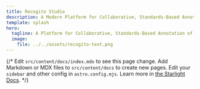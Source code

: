 ```yaml
---
title: Recogito Studio
description: A Modern Platform for Collaborative, Standards-Based Annotation of TEI Text, IIIF Images, and PDFs.
template: splash
hero:
  tagline: A Platform for Collaborative, Standards-Based Annotation of TEI Text, IIIF Images, and PDFs. Modern, Open Source, and Easy to Use.
  image:
    file: ../../assets/recogito-text.png
---
```




{/* <CardGrid stagger>
	<Card title="Update content" icon="pencil">
		Edit `src/content/docs/index.mdx` to see this page change.
	</Card>
	<Card title="Add new content" icon="add-document">
		Add Markdown or MDX files to `src/content/docs` to create new pages.
	</Card>
	<Card title="Configure your site" icon="setting">
		Edit your `sidebar` and other config in `astro.config.mjs`.
	</Card>
	<Card title="Read the docs" icon="open-book">
		Learn more in [the Starlight Docs](https://starlight.astro.build/).
	</Card>
</CardGrid> */}

